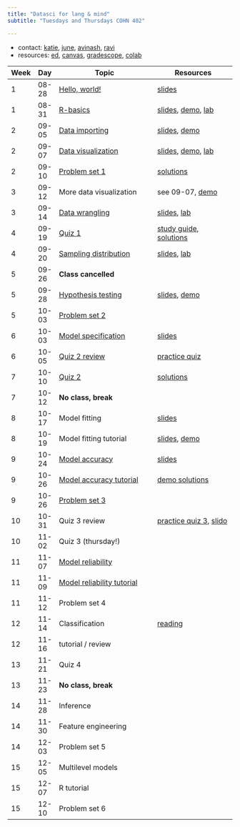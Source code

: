 ```yaml
---
title: "Datasci for lang & mind"
subtitle: "Tuesdays and Thursdays COHN 402"

---
```

 <!-- resources:  -->

- contact: [katie](mailto:kschuler@sas.upenn.edu), [june](mailto:yjchoe@sas.upenn.edu), [avinash](mailto:amgoss@sas.upenn.edu), [ravi](mailto:raviarya@sas.upenn.edu)
- resources: [ed](https://edstem.org/us/courses/41903/discussion/), [canvas](https://canvas.upenn.edu/courses/1736107), [gradescope](https://www.gradescope.com/courses/561597), [colab](https://colab.research.google.com/#create=true&language=r)


Week | Day | Topic | Resources |
|- |-|-----|----|
| 1 | 08-28 | [Hello, world!](notes/hello-world.qmd) | [slides](/slides/hello-world.qmd)|  
| 1 | 08-31 | [R-basics](/notes/r-basics.qmd)  | [slides](/slides/r-basics.qmd), [demo](https://colab.research.google.com/drive/1WjgmOFe5yg6ylrjZd2aoqX1W_rrCXTz9?usp=sharing), [lab](labs/lab-01.qmd)| 
| 2 | 09-05 |  [Data importing](/notes//data-importing.qmd)  | [slides](/slides/data-importing.qmd), [demo](https://colab.research.google.com/drive/1xHEa4cT99JO5Bnh3RroMphCyt3DLjpxT?usp=sharing)| 
| 2 | 09-07 |   [Data visualization](/notes/data-visualization.qmd) | [slides](/slides/data-visualization.qmd), [demo](https://colab.research.google.com/drive/1B3VInRhxnq4rL5RPlW4CnNDpWUeo0KS2?usp=sharing), [lab](/labs/lab-02.qmd) |
| 2 | 09-10 |   [Problem set 1](/psets/problem-set-01.qmd) | [solutions](https://colab.research.google.com/drive/1SE3nfYFeY3hvWVjmn2fNYtzNCVaaTQLM?usp=sharing) |
|  3 | 09-12 |   More data visualization | see 09-07, [demo](https://colab.research.google.com/drive/1_gPlVNnI_SnTG3gL0YcLXEirCPKuyrfx?usp=sharing) |
|  3 | 09-14 |  [Data wrangling](/notes/data-wrangling.qmd) | [slides](/slides/data-wrangling.qmd), [lab](/labs/lab-03.qmd) | 
|  4 | 09-19 |  [Quiz 1](/quizzes/quiz-01.qmd) | [study guide](/quizzes/quiz-study-guide.qmd), [solutions](/quizzes/quiz-01-solutions.qmd) |
| 4 | 09-20 |  [Sampling distribution](/notes/sampling-distribution.qmd) | [slides](/slides/sampling-distribution.qmd), [lab](/labs/lab-04.qmd) | 
|  5 | 09-26 | **Class cancelled** |  | 
|  5 | 09-28 |  [Hypothesis testing](/notes/hypothesis-testing.qmd) | [slides](/slides/hypothesis-testing.qmd), [demo](https://colab.research.google.com/drive/1x9vpKr2zqnDEzsMnBfQvU2h5h_X5kzN_) | 
| 5 | 10-03 |  [Problem set 2](/psets/problem-set-02.qmd) || 
| 6 | 10-03 |  [Model specification](/notes/model-specification.qmd) | [slides](/slides/model-specification.qmd) | 
| 6 | 10-05 |  [Quiz 2 review](https://colab.research.google.com/drive/1TwLVKtgUzVV09qnky_9YAAUOlDNArXno?usp=sharing) | [practice quiz](/labs/lab-051.qmd)| 
| 7 | 10-10 |  [Quiz 2](/quizzes/quiz-02.qmd) | [solutions](/quizzes/quiz-02-solutions.qmd) | 
| 7 | 10-12 |  **No class, break** | | 
| 8 | 10-17 |  Model fitting | [slides](/slides/model-fitting.qmd) | 
| 8 | 10-19 |  Model fitting tutorial | [slides](/slides/model-fitting-R.qmd), [demo](https://colab.research.google.com/drive/1ZUUbscTuTC5uj_DNxZYy7-R3o71msMG0?usp=sharing) | 
| 9 | 10-24 | [Model accuracy](/notes/model-accuracy.qmd) | [slides](/slides/model-accuracy.qmd) | 
| 9 | 10-26 |  [Model accuracy tutorial](https://colab.research.google.com/drive/10bTZpdhEYh1xYlXUnv76VJIXRAgODK7q?usp=sharing) | [demo solutions](https://colab.research.google.com/drive/1mk_d6pWPwbgcrHgAfHETghsJi1K9KS5k?usp=sharing) | 
| 9 | 10-26 | [Problem set 3](/psets/problem-set-03.qmd) | | 
| 10 | 10-31 | Quiz 3 review | [practice quiz 3](/labs/lab-07.qmd), [slido](https://app.sli.do/event/mULhVrupEurtJD8dGKwqE1) | 
| 10 | 11-02 |  Quiz 3 (thursday!) | | 
| 11 | 11-07 | [Model reliability](/slides/model-reliability.qmd) | | 
| 11 | 11-09 |  [Model reliability tutorial](https://docs.google.com/presentation/d/1q-6lQnfcA9LfLysMc5A7U6-g4aFDKRrmVoLh8X08S-4/edit?usp=sharing) | | 
| 11 | 11-12 |  Problem set 4 | | 
| 12 | 11-14 |  Classification | [reading](http://www.feat.engineering/important-concepts) | 
| 12 | 11-16 |  tutorial / review | | 
| 13 | 11-21 |  Quiz 4 | | 
| 13 | 11-23 |  **No class, break** | | 
| 14 | 11-28 | Inference | | 
| 14 | 11-30 | Feature engineering | | 
| 14 | 12-03 | Problem set 5 | | 
| 15 | 12-05 | Multilevel models | | 
| 15 | 12-07 | R tutorial| | 
| 15 | 12-10 | Problem set 6 | | 


